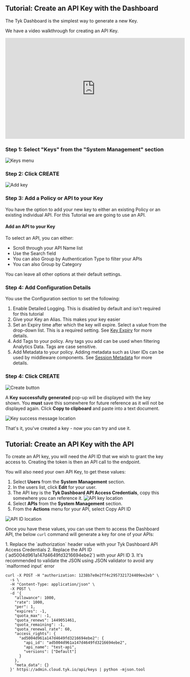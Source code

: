---
---

## Tutorial: Create an API Key with the Dashboard

The Tyk Dashboard is the simplest way to generate a new Key.

We have a video walkthrough for creating an API Key.

<iframe width="560" height="315" src="https://www.youtube.com/embed/sydrO2qv88Y" frameborder="0" allow="accelerometer; autoplay; clipboard-write; encrypted-media; gyroscope; picture-in-picture" allowfullscreen></iframe>


### Step 1: Select "Keys" from the "System Management" section

<img src="/img/2.10/keys_menu.png" alt="Keys menu" />

### Step 2: Click CREATE

<img src="/img/2.10/add_key.png" alt="Add key" />

### Step 3: Add a Policy or API to your Key

You have the option to add your new key to either an existing Policy or an existing individual API. For this Tutorial we are going to use an API. 


#### Add an API to your Key

To select an API, you can either:

* Scroll through your API Name list
* Use the Search field
* You can also Group by Authentication Type to filter your APIs
* You can also Group by Category 

You can leave all other options at their default settings.

### Step 4: Add Configuration Details

You use the Configuration section to set the following:

1. Enable Detailed Logging. This is disabled by default and isn't required for this tutorial
2. Give your Key an Alias. This makes your key easier 
3. Set an Expiry time after which the key will expire. Select a value from the drop-down list. This is a required setting. See [Key Expiry](/5.5/basic-config-and-security/security/key-level-security#key-expiry) for more details.
4. Add Tags to your policy. Any tags you add can be used when filtering Analytics Data. Tags are case sensitive.
5. Add Metadata to your policy. Adding metadata such as User IDs can be used by middleware components. See [Session Metadata](/5.5/getting-started/key-concepts/session-meta-data) for more details.

### Step 4: Click CREATE

<img src="/img/2.10/create_key.png" alt="Create button" />

A **Key successfully generated** pop-up will be displayed with the key shown. You **must** save this somewhere for future reference as it will not be displayed again. Click **Copy to clipboard** and paste into a text document.

<img src="/img/2.10/key_success.png" alt="Key success message location" />

That's it, you've created a key - now you can try and use it.

## Tutorial: Create an API Key with the API

To create an API key, you will need the API ID that we wish to grant the key access to. Creating the token is then an API call to the endpoint.

You will also need your own API Key, to get these values:

1.  Select **Users** from the **System Management** section.
2.  In the users list, click **Edit** for your user.
3.  The API key is the **Tyk Dashboard API Access Credentials**, copy this somewhere you can reference it. <img src="/img/2.10/user_api_id.png" alt="API key location" />
4.  Select **APIs** from the **System Management** section.
5.  From the **Actions** menu for your API, select Copy API ID 

<img src="/img/2.10/api_id.png" alt="API ID location" />

Once you have these values, you can use them to access the Dashboard API, the below `curl` command will generate a key for one of your APIs:


<Note>
1. Replace the `authorization` header value with your Tyk Dashboard API Access Credentials
  2. Replace the API ID (`ad5004d961a147d4649fd3216694ebe2`) with your API ID
  3. It's recommended to validate the JSON using JSON validator to avoid any `malformed input` error
</Note>

  


```{.copyWrapper}
curl -X POST -H "authorization: 1238b7e0e2ff4c2957321724409ee2eb" \
  -s \
  -H "Content-Type: application/json" \
  -X POST \
  -d '{
    "allowance": 1000,
    "rate": 1000,
    "per": 1,
    "expires": -1,
    "quota_max": -1,
    "quota_renews": 1449051461,
    "quota_remaining": -1,
    "quota_renewal_rate": 60,
    "access_rights": {
      "ad5004d961a147d4649fd3216694ebe2": {
        "api_id": "ad5004d961a147d4649fd3216694ebe2",
        "api_name": "test-api",
        "versions": ["Default"]
      }
    },
    "meta_data": {}
  }' https://admin.cloud.tyk.io/api/keys | python -mjson.tool
```
